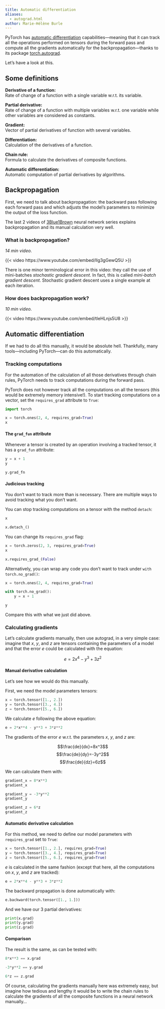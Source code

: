 ```yaml
---
title: Automatic differentiation
aliases:
  - autograd.html
author: Marie-Hélène Burle
---
```


:::{.def}

PyTorch has [automatic differentiation](https://en.wikipedia.org/wiki/Automatic_differentiation) capabilities—meaning that it can track all the operations performed on tensors during the forward pass and compute all the gradients automatically for the backpropagation—thanks to its package [torch.autograd](https://pytorch.org/docs/stable/autograd.html).

Let's have a look at this.

:::

## Some definitions

**Derivative of a function:** \
Rate of change of a function with a single variable w.r.t. its variable.

**Partial derivative:** \
Rate of change of a function with multiple variables w.r.t. one variable while other variables are considered as constants.

**Gradient:** \
Vector of partial derivatives of function with several variables.

**Differentiation:** \
Calculation of the derivatives of a function.

**Chain rule:** \
Formula to calculate the derivatives of composite functions.

**Automatic differentiation:** \
Automatic computation of partial derivatives by algorithms.

## Backpropagation

First, we need to talk about backpropagation: the backward pass following each forward pass and which adjusts the model's parameters to minimize the output of the loss function.

The last 2 videos of [3Blue1Brown](https://www.3blue1brown.com/) neural network series explains backpropagation and its manual calculation very well.

### What is backpropagation?

*14 min video.*

{{< video https://www.youtube.com/embed/Ilg3gGewQ5U >}}

:::{.note}

There is one minor terminological error in this video: they call the use of mini-batches *stochastic gradient descent*. In fact, this is called *mini-batch gradient descent*. Stochastic gradient descent uses a single example at each iteration.

:::

### How does backpropagation work?

*10 min video.*

{{< video https://www.youtube.com/embed/tIeHLnjs5U8 >}}

## Automatic differentiation

If we had to do all this manually, it would be absolute hell. Thankfully, many tools—including PyTorch—can do this automatically.

### Tracking computations

For the automation of the calculation of all those derivatives through chain rules, PyTorch needs to track computations during the forward pass.

PyTorch does not however track all the computations on all the tensors (this would be extremely memory intensive!). To start tracking computations on a vector, set the `requires_grad` attribute to `True`:

```python
import torch

x = torch.ones(2, 4, requires_grad=True)
x
```

#### The `grad_fun` attribute

Whenever a tensor is created by an operation involving a tracked tensor, it has a `grad_fun` attribute:

```python
y = x + 1
y
```

```python
y.grad_fn
```

#### Judicious tracking

You don't want to track more than is necessary. There are multiple ways to avoid tracking what you don't want.

You can stop tracking computations on a tensor with the method `detach`:

```python
x
```

```python
x.detach_()
```

You can change its `requires_grad` flag:

```python
x = torch.zeros(2, 3, requires_grad=True)
x
```

```python
x.requires_grad_(False)
```

Alternatively, you can wrap any code you don't want to track under `with torch.no_grad()`:

```python
x = torch.ones(2, 4, requires_grad=True)

with torch.no_grad():
    y = x + 1

y
```

:::{.note}

Compare this with what we just did above.

:::

### Calculating gradients

Let's calculate gradients manually, then use autograd, in a very simple case: imagine that $x$, $y$, and $z$ are tensors containing the parameters of a model and that the error $e$ could be calculated with the equation:

$$e=2x^4-y^3+3z^2$$

#### Manual derivative calculation

Let's see how we would do this manually.

First, we need the model parameters tensors:

```python
x = torch.tensor([1., 2.])
y = torch.tensor([3., 4.])
z = torch.tensor([5., 6.])
```

We calculate $e$ following the above equation:

```python
e = 2*x**4 - y**3 + 3*z**2
```

The gradients of the error $e$ w.r.t. the parameters $x$, $y$, and $z$ are:

$$\frac{de}{dx}=8x^3$$
$$\frac{de}{dy}=-3y^2$$
$$\frac{de}{dz}=6z$$

We can calculate them with:


```python
gradient_x = 8*x**3
gradient_x
```

```python
gradient_y = -3*y**2
gradient_y
```

```python
gradient_z = 6*z
gradient_z
```

#### Automatic derivative calculation

For this method, we need to define our model parameters with `requires_grad` set to `True`:

```python
x = torch.tensor([1., 2.], requires_grad=True)
y = torch.tensor([3., 4.], requires_grad=True)
z = torch.tensor([5., 6.], requires_grad=True)
```

 $e$ is calculated in the same fashion (except that here, all the computations on $x$, $y$, and $z$ are tracked):

```python
e = 2*x**4 - y**3 + 3*z**2
```

The backward propagation is done automatically with:

```python
e.backward(torch.tensor([1., 1.]))
```

And we have our 3 partial derivatives:

```python
print(x.grad)
print(y.grad)
print(z.grad)
```

#### Comparison

The result is the same, as can be tested with:

```python
8*x**3 == x.grad
```

```python
-3*y**2 == y.grad
```

```python
6*z == z.grad
```

Of course, calculating the gradients manually here was extremely easy, but imagine how tedious and lengthy it would be to write the chain rules to calculate the gradients of all the composite functions in a neural network manually...
